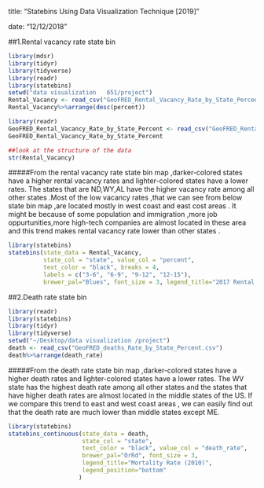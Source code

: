 

title: "Statebins Using Data Visualization Technique [2019]"

date: "12/12/2018"


##1.Rental vacancy rate state bin 

```r
library(mdsr)
library(tidyr)
library(tidyverse)
library(readr)
library(statebins)
setwd("data visualization   651/project")
Rental_Vacancy <- read_csv("GeoFRED_Rental_Vacancy_Rate_by_State_Percent.csv")
Rental_Vacancy%>%arrange(desc(percent))
```

```r
library(readr)
GeoFRED_Rental_Vacancy_Rate_by_State_Percent <- read_csv("GeoFRED_Rental_Vacancy_Rate_by_State_Percent.csv")
GeoFRED_Rental_Vacancy_Rate_by_State_Percent
```

```r
##look at the structure of the data
str(Rental_Vacancy)
```


#####From the rental vacancy rate state bin map ,darker-colored states have a higher rental vacancy rates and lighter-colored states have a lower rates. The states that are ND,WY,AL have the higher vacancy rate among all other states .Most of the low vacancy rates ,that we can see from below state bin map ,are located mostly in west coast and east cost areas . It might be because of some population and immigration ,more job oppurtunities,more high-tech companies are almost located in these area and this trend makes rental vacancy rate lower than other states .

```r
library(statebins)
statebins(state_data = Rental_Vacancy,          
          state_col = "state", value_col = "percent",
          text_color = "black", breaks = 4,
          labels = c("3-6", "6-9", "9-12", "12-15"),
          brewer_pal="Blues", font_size = 3, legend_title="2017 Rental Vacancy Rate by State",legend_position="bottom")
```
##2.Death rate state bin 

```r
library(readr)
library(statebins)
library(tidyr)
library(tidyverse)
setwd("~/Desktop/data visualization /project")
death <- read_csv("GeoFRED_deaths_Rate_by_State_Percent.csv")
death%>%arrange(death_rate)


```


#####From the death rate state bin map ,darker-colored states have a higher death rates and lighter-colored states have a lower rates. The WV state has the highest death rate among all other states and the states that have  higher death rates are  almost located in the middle states of the US. If we compare this trend to east and west coast areas , we can easily find out that the death rate are much lower than middle states except ME.


```r
library(statebins)
statebins_continuous(state_data = death,
                     state_col = "state",
                     text_color = "black", value_col = "death_rate",
                     brewer_pal="OrRd", font_size = 3,
                     legend_title="Mortality Rate (2010)",
                     legend_position="bottom"
                    )
```






